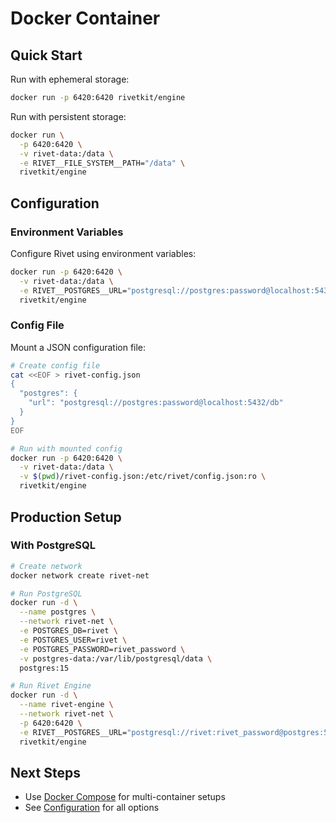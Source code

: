 # Docker Container

## Quick Start

Run with ephemeral storage:

```bash
docker run -p 6420:6420 rivetkit/engine
```

Run with persistent storage:

```bash
docker run \
  -p 6420:6420 \
  -v rivet-data:/data \
  -e RIVET__FILE_SYSTEM__PATH="/data" \
  rivetkit/engine
```

## Configuration

### Environment Variables

Configure Rivet using environment variables:

```bash
docker run -p 6420:6420 \
  -v rivet-data:/data \
  -e RIVET__POSTGRES__URL="postgresql://postgres:password@localhost:5432/db" \
  rivetkit/engine
```

### Config File

Mount a JSON configuration file:

```bash
# Create config file
cat <<EOF > rivet-config.json
{
  "postgres": {
    "url": "postgresql://postgres:password@localhost:5432/db"
  }
}
EOF

# Run with mounted config
docker run -p 6420:6420 \
  -v rivet-data:/data \
  -v $(pwd)/rivet-config.json:/etc/rivet/config.json:ro \
  rivetkit/engine
```

## Production Setup

### With PostgreSQL

```bash
# Create network
docker network create rivet-net

# Run PostgreSQL
docker run -d \
  --name postgres \
  --network rivet-net \
  -e POSTGRES_DB=rivet \
  -e POSTGRES_USER=rivet \
  -e POSTGRES_PASSWORD=rivet_password \
  -v postgres-data:/var/lib/postgresql/data \
  postgres:15

# Run Rivet Engine
docker run -d \
  --name rivet-engine \
  --network rivet-net \
  -p 6420:6420 \
  -e RIVET__POSTGRES__URL="postgresql://rivet:rivet_password@postgres:5432/rivet" \
  rivetkit/engine
```

## Next Steps

- Use [Docker Compose](/docs/self-hosting/docker-compose) for multi-container setups
- See [Configuration](/docs/self-hosting/configuration) for all options

